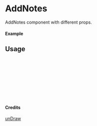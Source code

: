 
<Meta of={AddNotes} title="unDraw/AddNotes" />

# AddNotes

AddNotes component with different props.

#### Example

<Canvas of={AddNotes.Primary} />

## Usage

```ts
import { AddNotes } from "yadl-ui";

const Example = () => {
  return (
      <AddNotes />
  );
};

export default Example;
```

#### Credits
[unDraw](https://undraw.co/illustrations)

